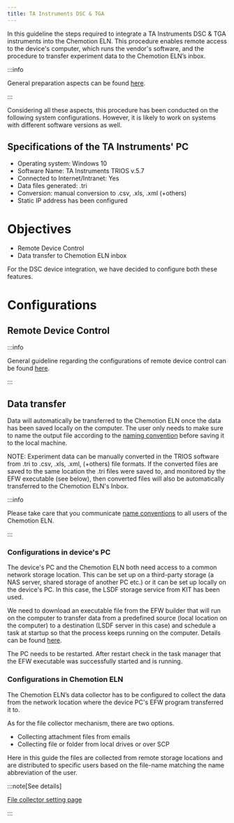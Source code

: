 ```yaml
---
title: TA Instruments DSC & TGA
---
```


In this guideline the steps required to integrate a TA Instruments DSC & TGA instruments into the Chemotion ELN.
This procedure enables remote access to the device's computer, which runs the vendor's software, and the procedure to transfer experiment data to the Chemotion ELN’s inbox.

:::info

General preparation aspects can be found [here](../../devices#general-preparation-aspects).

:::

Considering all these aspects, this procedure has been conducted on the following system configurations.
However, it is likely to work on systems with different software versions as well.

## Specifications of the TA Instruments' PC

- Operating system: Windows 10
- Software Name: TA Instruments TRIOS v.5.7
- Connected to Internet/Intranet: Yes
- Data files generated: .tri
- Conversion: manual conversion to .csv, .xls, .xml (+others)
- Static IP address has been configured

# Objectives

- Remote Device Control
- Data transfer to Chemotion ELN inbox

For the DSC device integration, we have decided to configure both these features.

# Configurations

## Remote Device Control

:::info

General guideline regarding the configurations of remote device control can be found [here](../configurations/remote_control).

:::

## Data transfer

Data will automatically be transferred to the Chemotion ELN once the data has been saved locally on the computer.
The user only needs to make sure to name the output file according to the [naming convention](../../devices#name-conventions) before saving it to the local machine.

NOTE: Experiment data can be manually converted in the TRIOS software from .tri to .csv, .xls, .xml, (+others) file formats.
If the converted files are saved to the same location the .tri files were saved to, and monitored by the EFW executable (see below), then converted files will also be automatically transferred to the Chemotion ELN's Inbox.

:::info

Please take care that you communicate [name conventions](../../devices#name-conventions) to all users of the Chemotion ELN.

:::

### Configurations in device's PC

The device's PC and the Chemotion ELN both need access to a common network storage location.
This can be set up on a third-party storage (a NAS server, shared storage of another PC etc.) or it can be set up locally on the device's PC.
In this case, the LSDF storage service from KIT has been used.

We need to download an executable file from the EFW builder that will run on the computer to transfer data from a predefined source (local location on the computer) to a destination (LSDF server in this case) and schedule a task at startup so that the process keeps running on the computer.
Details can be found [here](../configurations/data_transfer).

The PC needs to be restarted.
After restart check in the task manager that the EFW executable was successfully started and is running.

### Configurations in Chemotion ELN

The Chemotion ELN’s data collector has to be configured to collect the data from the network location where the device PC's EFW program transferred it to.

As for the file collector mechanism, there are two options.

- Collecting attachment files from emails
- Collecting file or folder from local drives or over SCP

Here in this guide the files are collected from remote storage locations and are distributed to specific users based on the file-name matching the name abbreviation of the user.

:::note[See details]

[File collector setting page](../../install_configure/configuration#data-collection)

:::
